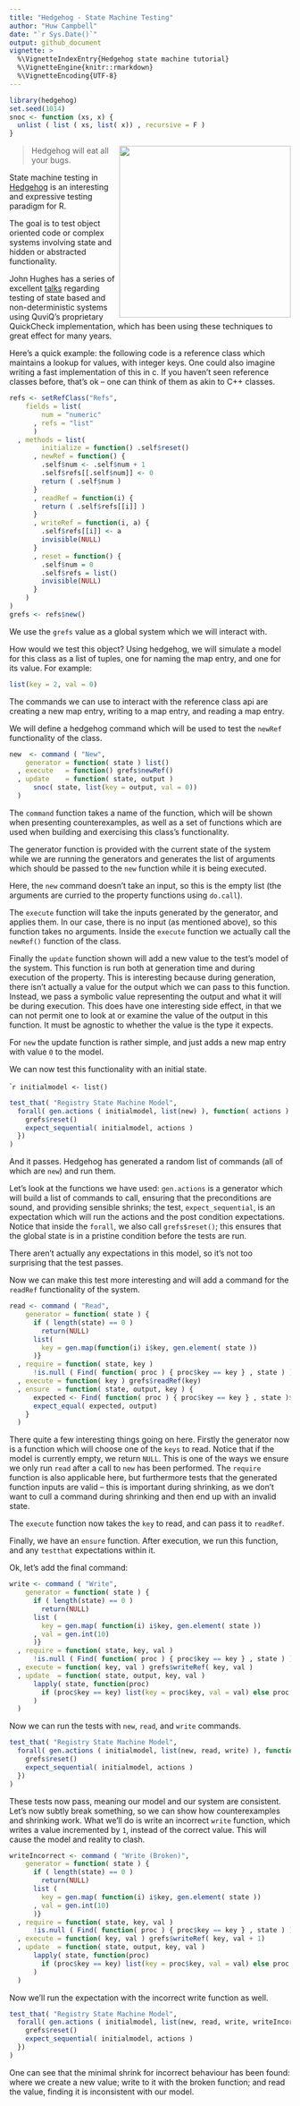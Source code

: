 ```yaml
---
title: "Hedgehog - State Machine Testing"
author: "Huw Campbell"
date: "`r Sys.Date()`"
output: github_document
vignette: >
  %\VignetteIndexEntry{Hedgehog state machine tutorial}
  %\VignetteEngine{knitr::rmarkdown}
  %\VignetteEncoding{UTF-8}
---
```


```r
library(hedgehog)
set.seed(1014)
snoc <- function (xs, x) {
  unlist ( list ( xs, list( x)) , recursive = F )
}
```

<img src="hedgehog-logo.png" width="307" align="right"/>

> Hedgehog will eat all your bugs.

State machine testing in [Hedgehog](http://hedgehog.qa/) is an
interesting and expressive testing paradigm for R.

The goal is to test object oriented code or complex systems involving
state and hidden or abstracted functionality.

John Hughes has a series of excellent [talks][jh-dropbox] regarding
testing of state based and non-deterministic systems using QuviQ's
proprietary QuickCheck implementation, which has been using these
techniques to great effect for many years.

Here's a quick example: the following code is a reference class
which maintains a lookup for values, with integer keys. One could
also imagine writing a fast implementation of this in c.  If you
haven't seen reference classes before, that's ok – one can think
of them as akin to C++ classes.

```r
refs <- setRefClass("Refs",
    fields = list(
        num = "numeric"
      , refs = "list"
      )
  , methods = list(
        initialize = function() .self$reset()
      , newRef = function() {
        .self$num <- .self$num + 1
        .self$refs[[.self$num]] <- 0
        return ( .self$num )
      }
      , readRef = function(i) {
        return ( .self$refs[[i]] )
      }
      , writeRef = function(i, a) {
        .self$refs[[i]] <- a
        invisible(NULL)
      }
      , reset = function() {
        .self$num = 0
        .self$refs = list()
        invisible(NULL)
      }
    )
)
grefs <- refs$new()
```

We use the `grefs` value as a global system which we will interact
with.

How would we test this object? Using hedgehog, we will simulate a
model for this class as a list of tuples, one for naming the map
entry, and one for its value. For example:

```r
list(key = 2, val = 0)
```

The commands we can use to interact with the reference class api
are creating a new map entry, writing to a map entry, and reading
a map entry.

We will define a hedgehog command which will be used to test the
`newRef` functionality of the class.


```r
new  <- command ( "New",
    generator = function( state ) list()
  , execute   = function() grefs$newRef()
  , update    = function( state, output )
      snoc( state, list(key = output, val = 0))
  )
```

The `command` function takes a name of the function, which will be
shown when presenting counterexamples, as well as a set of functions
which are used when building and exercising this class's functionality.

The generator function is provided with the current state of the
system while we are running the generators and generates the list
of arguments which should be passed to the `new` function while it
is being executed.

Here, the `new` command doesn't take an input, so this is the empty
list (the arguments are curried to the property functions using
`do.call`).

The `execute` function will take the inputs generated by the
generator, and applies them. In our case, there is no input (as
mentioned above), so this function takes no arguments. Inside the
`execute` function we actually call the `newRef()` function of the
class.

Finally the `update` function shown will add a new value to the
test's model of the system. This function is run both at generation
time and during execution of the property. This is interesting
because during generation, there isn't actually a value for the
output which we can pass to this function. Instead, we pass a
symbolic value representing the output and what it will be during
execution. This does have one interesting side effect, in that we
can not permit one to look at or examine the value of the output
in this function.  It must be agnostic to whether the value is the
type it expects.

For `new` the update function is rather simple, and just adds a new
map entry with value `0` to the model.

We can now test this functionality with an initial state.

````r
initialmodel <- list()
```

```r
test_that( "Registry State Machine Model",
  forall( gen.actions ( initialmodel, list(new) ), function( actions ) {
    grefs$reset()
    expect_sequential( initialmodel, actions )
  })
)
```

And it passes. Hedgehog has generated a random list of commands
(all of which are `new`) and run them.

Let's look at the functions we have used: `gen.actions` is a generator
which will build a list of commands to call, ensuring that the
preconditions are sound, and providing sensible shrinks; the test,
`expect_sequential`, is an expectation which will run the actions
and the post condition expectations. Notice that inside the `forall`,
we also call `grefs$reset()`; this ensures that the global state
is in a pristine condition before the tests are run.

There aren't actually any expectations in this model, so it's not
too surprising that the test passes.

Now we can make this test more interesting and will add a command
for the `readRef` functionality of the system.

```r
read <- command ( "Read",
    generator = function( state ) {
      if ( length(state) == 0 )
        return(NULL)
      list(
        key = gen.map(function(i) i$key, gen.element( state ))
      )}
  , require = function( state, key )
      !is.null ( Find( function( proc ) { proc$key == key } , state ) )
  , execute = function( key ) grefs$readRef(key)
  , ensure  = function( state, output, key ) {
      expected <- Find( function( proc ) { proc$key == key } , state )$val
      expect_equal( expected, output)
    }
  )
```

There quite a few interesting things going on here.  Firstly the
generator now is a function which will choose one of the `keys` to
read. Notice that if the model is currently empty, we return `NULL`.
This is one of the ways we ensure we only run `read` after a call
to `new` has been performed. The `require` function is also applicable
here, but furthermore tests that the generated function inputs are
valid – this is important during shrinking, as we don't want to
cull a command during shrinking and then end up with an invalid
state.

The `execute` function now takes the `key` to read, and can pass
it to `readRef`.

Finally, we have an `ensure` function. After execution, we run this
function, and any `testthat` expectations within it.

Ok, let's add the final command:

```r
write <- command ( "Write",
    generator = function( state ) {
      if ( length(state) == 0 )
        return(NULL)
      list (
        key = gen.map( function(i) i$key, gen.element( state ))
      , val = gen.int(10)
      )}
  , require = function( state, key, val )
      !is.null ( Find( function( proc ) { proc$key == key } , state ) )
  , execute = function( key, val ) grefs$writeRef( key, val )
  , update  = function( state, output, key, val )
      lapply( state, function(proc)
        if (proc$key == key) list(key = proc$key, val = val) else proc
      )
  )
```

Now we can run the tests with `new`, `read`, and `write` commands.

```r
test_that( "Registry State Machine Model",
  forall( gen.actions ( initialmodel, list(new, read, write) ), function( actions ) {
    grefs$reset()
    expect_sequential( initialmodel, actions )
  })
)
```

These tests now pass, meaning our model and our system are consistent.
Let's now subtly break something, so we can show how counterexamples
and shrinking work. What we'll do is write an incorrect `write`
function, which writes a value incremented by `1`, instead of the
correct value. This will cause the model and reality to clash.

```r
writeIncorrect <- command ( "Write (Broken)",
    generator = function( state ) {
      if ( length(state) == 0 )
        return(NULL)
      list (
        key = gen.map( function(i) i$key, gen.element( state ))
      , val = gen.int(10)
      )}
  , require = function( state, key, val )
      !is.null ( Find( function( proc ) { proc$key == key } , state ) )
  , execute = function( key, val ) grefs$writeRef( key, val + 1)
  , update  = function( state, output, key, val )
      lapply( state, function(proc)
        if (proc$key == key) list(key = proc$key, val = val) else proc
      )
  )
```

Now we'll run the expectation with the incorrect write function as
well.

```r
test_that( "Registry State Machine Model",
  forall( gen.actions ( initialmodel, list(new, read, write, writeIncorrect) ), function( actions ) {
    grefs$reset()
    expect_sequential( initialmodel, actions )
  })
)
```

One can see that the minimal shrink for incorrect behaviour has
been found: where we create a new value; write to it with the broken
function; and read the value, finding it is inconsistent with our
model.

  [jh-dropbox]: https://www.youtube.com/watch?v=H18vxq-VsCk
